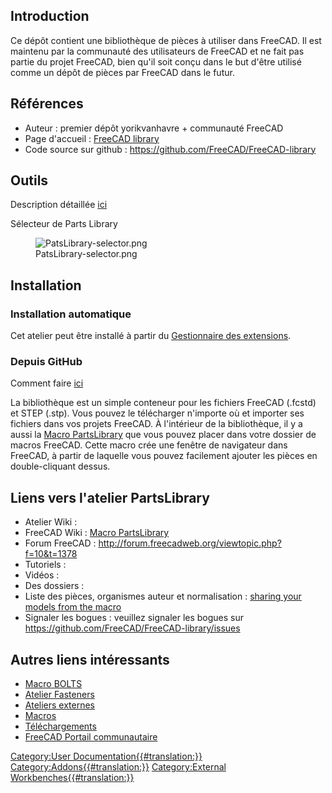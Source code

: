 <languages/>

<span id="Introduction"></span>
== Introduction ==

{{TOCright}}

Ce dépôt contient une bibliothèque de pièces à utiliser dans FreeCAD. Il est maintenu par la communauté des utilisateurs de FreeCAD et ne fait pas partie du projet FreeCAD, bien qu'il soit conçu dans le but d'être utilisé comme un dépôt de pièces par FreeCAD dans le futur.

<span id="References"></span>
== Références ==

* Auteur : premier dépôt yorikvanhavre + communauté FreeCAD
* Page d'accueil : [https://github.com/FreeCAD/FreeCAD-library FreeCAD library]
* Code source sur github : https://github.com/FreeCAD/FreeCAD-library

<span id="Tools"></span>
==Outils==

Description détaillée [https://github.com/FreeCAD/FreeCAD-library?tab=readme-ov-file#usage ici]

Sélecteur de Parts Library

[[Image:PatsLibrary-selector.png]]
==Installation==

<span id="Automatic_installation"></span>
===Installation automatique ===

Cet atelier peut être installé à partir du [[Std_AddonMgr/fr|Gestionnaire des extensions]].

<span id="From_GitHub"></span>
===Depuis GitHub===

Comment faire [https://github.com/FreeCAD/FreeCAD-library ici]

La bibliothèque est un simple conteneur pour les fichiers FreeCAD (.fcstd) et STEP (.stp). Vous pouvez le télécharger n'importe où et importer ses fichiers dans vos projets FreeCAD. À l'intérieur de la bibliothèque, il y a aussi la [[Macro_PartsLibrary/fr|Macro PartsLibrary]] que vous pouvez placer dans votre dossier de macros FreeCAD. Cette macro crée une fenêtre de navigateur dans FreeCAD, à partir de laquelle vous pouvez facilement ajouter les pièces en double-cliquant dessus.

<span id="Links_to_PartsLibrary_workbench"></span>
==Liens vers l'atelier PartsLibrary==

<div class="mw-translate-fuzzy">
* Atelier Wiki :
* FreeCAD Wiki : [[Macro_PartsLibrary/fr|Macro PartsLibrary]]
* Forum FreeCAD : http://forum.freecadweb.org/viewtopic.php?f=10&t=1378
* Tutoriels :
* Vidéos :
* Des dossiers :
* Liste des pièces, organismes auteur et normalisation : [https://github.com/FreeCAD/FreeCAD-library#sharing-your-models-from-the-macro sharing your models from the macro]
* Signaler les bogues : veuillez signaler les bogues sur https://github.com/FreeCAD/FreeCAD-library/issues
</div>

<span id="Other_useful_links"></span>
== Autres liens intéressants ==

* [[Macro_BOLTS/fr|Macro BOLTS]]
* [[Fasteners_Workbench/fr|Atelier Fasteners]]
* [[External_workbenches/fr|Ateliers externes]]
* [[Macros_recipes/fr|Macros]]
* [[Download/fr|Téléchargements]]
* [[FreeCAD_Community_Portal/fr|FreeCAD Portail communautaire]]


[[Category:User Documentation{{#translation:}}]]
[[Category:Addons{{#translation:}}]]
[[Category:External Workbenches{{#translation:}}]]